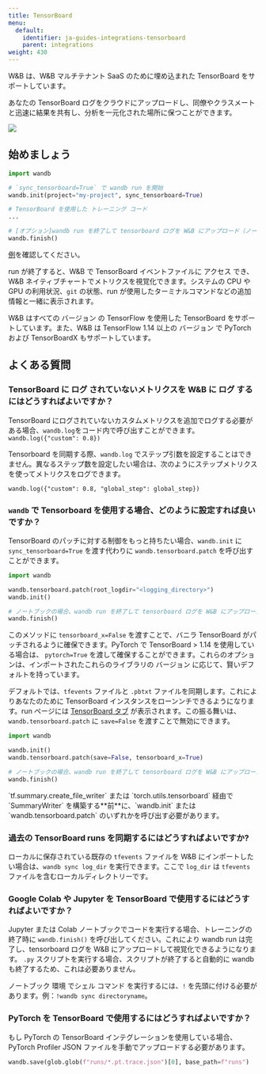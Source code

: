 ```yaml
---
title: TensorBoard
menu:
  default:
    identifier: ja-guides-integrations-tensorboard
    parent: integrations
weight: 430
---
```


<Card title="Try in Colab" href="https://github.com/wandb/examples/blob/master/colabs/tensorboard/TensorBoard_and_Weights_and_Biases.ipynb" icon="python"/>

<Note>
W&B は、W&B マルチテナント SaaS のために埋め込まれた TensorBoard をサポートしています。
</Note>

あなたの TensorBoard ログをクラウドにアップロードし、同僚やクラスメートと迅速に結果を共有し、分析を一元化された場所に保つことができます。

<Frame>
    <img src="/images/integrations/tensorboard_oneline_code.webp"  />
</Frame>

## 始めましょう

```python
import wandb

# `sync_tensorboard=True` で wandb run を開始
wandb.init(project="my-project", sync_tensorboard=True)

# TensorBoard を使用した トレーニング コード
...

# [オプション]wandb run を終了して tensorboard ログを W&B にアップロード（ノートブックの場合）
wandb.finish()
```

[例](https://wandb.ai/rymc/simple-tensorboard-example/runs/oab614zf/tensorboard)を確認してください。

run が終了すると、W&B で TensorBoard イベントファイルに アクセス でき、W&B ネイティブチャートでメトリクスを視覚化できます。システムの CPU や GPU の利用状況、`git` の状態、run が使用したターミナルコマンドなどの追加情報と一緒に表示されます。

<Note>
W&B はすべての バージョン の TensorFlow を使用した TensorBoard をサポートしています。また、W&B は TensorFlow 1.14 以上の バージョン で PyTorch および TensorBoardX もサポートしています。
</Note>

## よくある質問

### TensorBoard に ログ されていないメトリクスを W&B に ログ するにはどうすればよいですか？

TensorBoard にログされていないカスタムメトリクスを追加でログする必要がある場合、`wandb.log`をコード内で呼び出すことができます。`wandb.log({"custom": 0.8})`

Tensorboard を同期する際、`wandb.log` でステップ引数を設定することはできません。異なるステップ数を設定したい場合は、次のようにステップメトリクスを使ってメトリクスをログできます。

`wandb.log({"custom": 0.8, "global_step": global_step})`

### `wandb` で Tensorboard を使用する場合、どのように設定すれば良いですか？

TensorBoard のパッチに対する制御をもっと持ちたい場合、`wandb.init` に `sync_tensorboard=True` を渡す代わりに `wandb.tensorboard.patch` を呼び出すことができます。

```python
import wandb

wandb.tensorboard.patch(root_logdir="<logging_directory>")
wandb.init()

# ノートブックの場合、wandb run を終了して tensorboard ログを W&B にアップロード
wandb.finish()
```

このメソッドに `tensorboard_x=False` を渡すことで、バニラ TensorBoard がパッチされるように確保できます。PyTorch で TensorBoard > 1.14 を使用している場合は、 `pytorch=True` を渡して確保することができます。これらのオプションは、インポートされたこれらのライブラリの バージョン に応じて、賢いデフォルトを持っています。

デフォルトでは、`tfevents` ファイルと `.pbtxt` ファイルを同期します。これによりあなたのために TensorBoard インスタンスをローンンチできるようになります。run ページには [TensorBoard タブ](https://www.wandb.com/articles/hosted-tensorboard) が表示されます。この振る舞いは、`wandb.tensorboard.patch` に `save=False` を渡すことで無効にできます。

```python
import wandb

wandb.init()
wandb.tensorboard.patch(save=False, tensorboard_x=True)

# ノートブックの場合、wandb run を終了して tensorboard ログを W&B にアップロード
wandb.finish()
```

<Warning>
`tf.summary.create_file_writer` または `torch.utils.tensorboard` 経由で `SummaryWriter` を構築する**前**に、`wandb.init` または `wandb.tensorboard.patch` のいずれかを呼び出す必要があります。
</Warning>

### 過去の TensorBoard runs を同期するにはどうすればよいですか?

ローカルに保存されている既存の `tfevents` ファイルを W&B にインポートしたい場合は、`wandb sync log_dir` を実行できます。ここで `log_dir` は `tfevents` ファイルを含むローカルディレクトリーです。

### Google Colab や Jupyter を TensorBoard で使用するにはどうすればよいですか？

Jupyter または Colab ノートブックでコードを実行する場合、トレーニングの終了時に `wandb.finish()` を呼び出してください。これにより wandb run は完了し、tensorboard ログを W&B にアップロードして視覚化できるようになります。 `.py` スクリプトを実行する場合、スクリプトが終了すると自動的に wandb も終了するため、これは必要ありません。

ノートブック 環境 でシェル コマンド を実行するには、`!` を先頭に付ける必要があります。例：`!wandb sync directoryname`。

### PyTorch を TensorBoard で使用するにはどうすればよいですか？

もし PyTorch の TensorBoard インテグレーションを使用している場合、PyTorch Profiler JSON ファイルを手動でアップロードする必要があります。

```python
wandb.save(glob.glob(f"runs/*.pt.trace.json")[0], base_path=f"runs")
```
